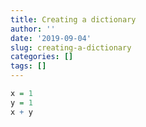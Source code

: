 ```yaml
---
title: Creating a dictionary
author: ''
date: '2019-09-04'
slug: creating-a-dictionary
categories: []
tags: []
---
```


```r
x = 1
y = 1
x + y
```



